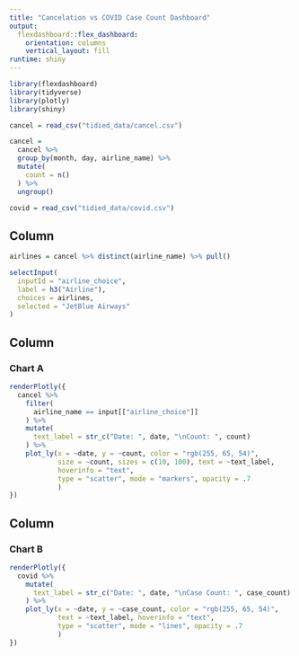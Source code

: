 ```yaml
---
title: "Cancelation vs COVID Case Count Dashboard"
output: 
  flexdashboard::flex_dashboard:
    orientation: columns
    vertical_layout: fill
runtime: shiny
---
```

<style>                     
.navbar {
  background-color:white;
  border-color:white;
}
.navbar-brand {
color:black!important;
}
</style>                    

```r
library(flexdashboard)
library(tidyverse)
library(plotly)
library(shiny)

cancel = read_csv("tidied_data/cancel.csv")

cancel = 
  cancel %>% 
  group_by(month, day, airline_name) %>% 
  mutate(
    count = n()
  ) %>% 
  ungroup()

covid = read_csv("tidied_data/covid.csv")
```


Column {.sidebar}
-----------------------------------------------------------------------

```r
airlines = cancel %>% distinct(airline_name) %>% pull()

selectInput(
  inputId = "airline_choice",
  label = h3("Airline"),
  choices = airlines,
  selected = "JetBlue Airways"
)
```


Column {data-width=600}
-----------------------------------------------------------------------

### Chart A

```r
renderPlotly({
  cancel %>% 
    filter(
      airline_name == input[["airline_choice"]]
    ) %>% 
    mutate(
      text_label = str_c("Date: ", date, "\nCount: ", count)
    ) %>% 
    plot_ly(x = ~date, y = ~count, color = "rgb(255, 65, 54)",
            size = ~count, sizes = c(10, 100), text = ~text_label,
            hoverinfo = "text",
            type = "scatter", mode = "markers", opacity = .7
            )
})
```


Column {data-width=600}
-----------------------------------------------------------------------

### Chart B

```r
renderPlotly({
  covid %>% 
    mutate(
      text_label = str_c("Date: ", date, "\nCase Count: ", case_count)
    ) %>% 
    plot_ly(x = ~date, y = ~case_count, color = "rgb(255, 65, 54)",
            text = ~text_label, hoverinfo = "text",
            type = "scatter", mode = "lines", opacity = .7
            )
})
```

